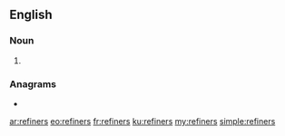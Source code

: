 ==English==

===Noun===
{{head|en|noun plural form}}

# {{plural of|refiner|lang=en}}

===Anagrams===
* {{l|en|refreins}}

[[ar:refiners]]
[[eo:refiners]]
[[fr:refiners]]
[[ku:refiners]]
[[my:refiners]]
[[simple:refiners]]